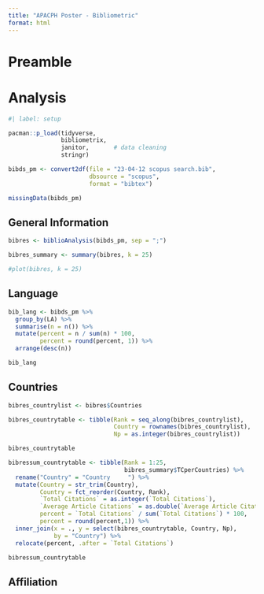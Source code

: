 ```yaml
---
title: "APACPH Poster - Bibliometric"
format: html
---
```


# Preamble



# Analysis

```r
#| label: setup

pacman::p_load(tidyverse, 
               bibliometrix,
               janitor,       # data cleaning
               stringr)

bibds_pm <- convert2df(file = "23-04-12 scopus search.bib",
                       dbsource = "scopus",
                       format = "bibtex")

missingData(bibds_pm)

```

## General Information

```r
bibres <- biblioAnalysis(bibds_pm, sep = ";")

bibres_summary <- summary(bibres, k = 25)

#plot(bibres, k = 25)
```


## Language

```r
bib_lang <- bibds_pm %>% 
  group_by(LA) %>% 
  summarise(n = n()) %>% 
  mutate(percent = n / sum(n) * 100,
         percent = round(percent, 1)) %>% 
  arrange(desc(n))

bib_lang
```

## Countries

```r
bibres_countrylist <- bibres$Countries

bibres_countrytable <- tibble(Rank = seq_along(bibres_countrylist),
                              Country = rownames(bibres_countrylist),
                              Np = as.integer(bibres_countrylist))

bibres_countrytable

bibressum_countrytable <- tibble(Rank = 1:25,
                                 bibres_summary$TCperCountries) %>% 
  rename("Country" = "Country     ") %>% 
  mutate(Country = str_trim(Country),
         Country = fct_reorder(Country, Rank),
         `Total Citations` = as.integer(`Total Citations`),
         `Average Article Citations` = as.double(`Average Article Citations`),
         percent = `Total Citations` / sum(`Total Citations`) * 100,
         percent = round(percent,1)) %>% 
  inner_join(x = ., y = select(bibres_countrytable, Country, Np), 
             by = "Country") %>% 
  relocate(percent, .after = `Total Citations`)

bibressum_countrytable
```

## Affiliation

